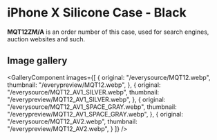 
# iPhone X Silicone Case - Black

<Callout type='info' emoji='👉🏻'>**MQT12ZM/A** is an order number of this case, used for search engines, auction websites and such.</Callout>

## Image gallery

<GalleryComponent
    images={[
      {
        original: "/everysource/MQT12.webp",
        thumbnail: "/everypreview/MQT12.webp",
      },
      {
        original: "/everysource/MQT12_AV1_SILVER.webp",
        thumbnail: "/everypreview/MQT12_AV1_SILVER.webp",
      },
      {
        original: "/everysource/MQT12_AV1_SPACE_GRAY.webp",
        thumbnail: "/everypreview/MQT12_AV1_SPACE_GRAY.webp",
      },
      {
        original: "/everysource/MQT12_AV2.webp",
        thumbnail: "/everypreview/MQT12_AV2.webp",
      }
    ]}
  />
